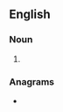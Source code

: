 {{also|tera-meters}}
==English==

===Noun===
{{head|en|noun plural form}}

# {{plural of|terameter|lang=en}}

===Anagrams===
* {{anagrams|en|a=aeeemrrstt|Easter term|ratemeters|terametres}}
